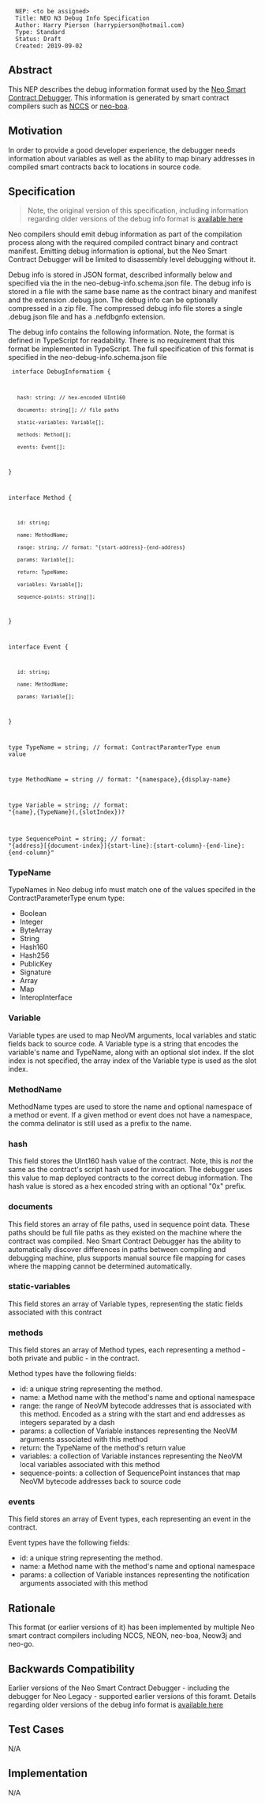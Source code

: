 <pre>
  NEP: <to be assigned>
  Title: NEO N3 Debug Info Specification
  Author: Harry Pierson (harrypierson@hotmail.com)
  Type: Standard
  Status: Draft
  Created: 2019-09-02
</pre>

==Abstract==

This NEP describes the debug information format used by the [https://github.com/neo-project/neo-debugger Neo Smart Contract Debugger]. 
This information is generated by smart contract compilers such as [https://github.com/neo-project/neo-devpack-dotnet NCCS] or [https://github.com/CityOfZion/neo-boa neo-boa].

==Motivation==

In order to provide a good developer experience, the debugger needs information about variables as well as the ability to map binary addresses in compiled smart contracts back to locations in source code.

==Specification==

<blockquote>
Note, the original version of this specification, including information regarding older versions of the debug info format is [https://github.com/ngdenterprise/design-notes/blob/master/NDX-DN11%20-%20NEO%20Debug%20Info%20Specification.md available here]
</blockquote>

Neo compilers should emit debug information as part of the compilation process along with the required compiled contract binary and contract manifest.
Emitting debug information is optional, but the Neo Smart Contract Debugger will be limited to disassembly level debugging without it.

Debug info is stored in JSON format, described informally below and specified via the in the neo-debug-info.schema.json file. 
The debug info is stored in a file with the same base name as the contract binary and manifest and the extension .debug.json. 
The debug info can be optionally compressed in a zip file. The compressed debug info file stores a single .debug.json file and has a .nefdbgnfo extension.

The debug info contains the following information. Note, the format is defined in TypeScript for readability. 
There is no requirement that this format be implemented in TypeScript.
The full specification of this format is specified in the neo-debug-info.schema.json file

<code>
interface DebugInformatiom {
    hash: string; // hex-encoded UInt160
    documents: string[]; // file paths
    static-variables: Variable[]; 
    methods: Method[];
    events: Event[];
}

interface Method {
    id: string;
    name: MethodName; 
    range: string; // format: "{start-address}-{end-address}
    params: Variable[]; 
    return: TypeName;
    variables: Variable[]; 
    sequence-points: string[];
}

interface Event {
    id: string;
    name: MethodName; 
    params: Variable[]; 
}

type TypeName = string; // format: ContractParamterType enum value

type MethodName = string // format: "{namespace},{display-name}

type Variable = string; // format: "{name},{TypeName}(,{slotIndex})?

type SequencePoint = string; // format: "{address}[{document-index}]{start-line}:{start-column}-{end-line}:{end-column}"
</code>

=== TypeName ===

TypeNames in Neo debug info must match one of the values specifed in the ContractParameterType enum type:

* Boolean
* Integer
* ByteArray
* String
* Hash160
* Hash256
* PublicKey
* Signature
* Array
* Map
* InteropInterface

=== Variable ===

Variable types are used to map NeoVM arguments, local variables and static fields back to source code.
A Variable type is a string that encodes the variable's name and TypeName, along with an optional slot index.
If the slot index is not specified, the array index of the Variable type is used as the slot index.

=== MethodName ===

MethodName types are used to store the name and optional namespace of a method or event.
If a given method or event does not have a namespace, the comma delinator is still used as a prefix to the name.

=== hash ===

This field stores the UInt160 hash value of the contract. Note, this is ''not'' the same as the contract's script hash used for invocation. 
The debugger uses this value to map deployed contracts to the correct debug information.
The hash value is stored as a hex encoded string with an optional "0x" prefix.

=== documents ===

This field stores an array of file paths, used in sequence point data.
These paths should be full file paths as they existed on the machine where the contract was compiled.
Neo Smart Contract Debugger has the ability to automatically discover differences in paths between compiling and debugging machine, plus supports manual source file mapping for cases where the mapping cannot be determined automatically.

=== static-variables ===

This field stores an array of Variable types, representing the static fields associated with this contract

=== methods ===

This field stores an array of Method types, each representing a method - both private and public - in the contract. 

Method types have the following fields:

* id: a unique string representing the method.
* name: a Method name with the method's name and optional namespace
* range: the range of NeoVM bytecode addresses that is associated with this method. Encoded as a string with the start and end addresses as integers separated by a dash
* params: a collection of Variable instances representing the NeoVM arguments associated with this method
* return: the TypeName of the method's return value
* variables: a collection of Variable instances representing the NeoVM local variables associated with this method
* sequence-points: a collection of SequencePoint instances that map NeoVM bytecode addresses back to source code

=== events ===

This field stores an array of Event types, each representing an event in the contract. 

Event types have the following fields:

* id: a unique string representing the method.
* name: a Method name with the method's name and optional namespace
* params: a collection of Variable instances representing the notification arguments associated with this method

==Rationale==

This format (or earlier versions of it) has been implemented by multiple Neo smart contract compilers including NCCS, NEON, neo-boa, Neow3j and neo-go.
==Backwards Compatibility==

Earlier versions of the Neo Smart Contract Debugger - including the debugger for Neo Legacy - supported earlier versions of this foramt. Details regarding older versions of the debug info format is [https://github.com/ngdenterprise/design-notes/blob/master/NDX-DN11%20-%20NEO%20Debug%20Info%20Specification.md available here]

==Test Cases==

N/A

==Implementation==

N/A
